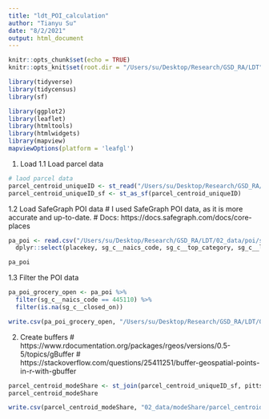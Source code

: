 ```yaml
---
title: "ldt_POI_calculation"
author: "Tianyu Su"
date: "8/2/2021"
output: html_document
---
```


```r
knitr::opts_chunk$set(echo = TRUE)
knitr::opts_knit$set(root.dir = "/Users/su/Desktop/Research/GSD_RA/LDT")
```

```r

library(tidyverse)
library(tidycensus)
library(sf)

library(ggplot2)
library(leaflet)
library(htmltools)
library(htmlwidgets)
library(mapview)
mapviewOptions(platform = 'leafgl')

```

1. Load 
1.1 Load parcel data
```r

# laod parcel data
parcel_centroid_uniqueID <- st_read("/Users/su/Desktop/Research/GSD_RA/LDT/02_data/parcel/parcel_centroid_uniqueID.geojson")
parcel_centroid_uniqueID_sf <- st_as_sf(parcel_centroid_uniqueID)

```

1.2 Load SafeGraph POI data
# I used SafeGraph POI data, as it is more accurate and up-to-date.
# Docs: https://docs.safegraph.com/docs/core-places
```r

pa_poi <- read.csv("/Users/su/Desktop/Research/GSD_RA/LDT/02_data/poi/safegraphPOI/CorePlaces") %>%
  dplyr::select(placekey, sg_c__naics_code, sg_c__top_category, sg_c__latitude, sg_c__longitude, sg_c__city, sg_c__closed_on)

pa_poi

```

1.3 Filter the POI data
```r

pa_poi_grocery_open <- pa_poi %>%
  filter(sg_c__naics_code == 445110) %>%
  filter(is.na(sg_c__closed_on))

write.csv(pa_poi_grocery_open, "/Users/su/Desktop/Research/GSD_RA/LDT/02_data/poi/safegraphPOI/pa_poi_grocery_open.csv", row.names = FALSE)

```

2. Create buffers
# https://www.rdocumentation.org/packages/rgeos/versions/0.5-5/topics/gBuffer
# https://stackoverflow.com/questions/25411251/buffer-geospatial-points-in-r-with-gbuffer
```r

parcel_centroid_modeShare <- st_join(parcel_centroid_uniqueID_sf, pittsburgh_acs_transportationToWork_shp)
parcel_centroid_modeShare

write.csv(parcel_centroid_modeShare, "02_data/modeShare/parcel_centroid_modeShare.csv", row.names = FALSE)

```